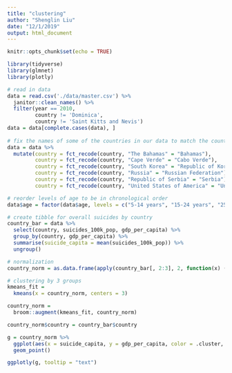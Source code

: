 ```yaml
---
title: "clustering"
author: "Shenglin Liu"
date: "12/1/2019"
output: html_document
---
```


```r
knitr::opts_chunk$set(echo = TRUE)
```

```r
library(tidyverse)
library(glmnet)
library(plotly)
```


```r
# read in data
data = read.csv('./data/master.csv') %>%
  janitor::clean_names() %>%
  filter(year == 2010,
         country != 'Dominica',
         country != 'Saint Kitts and Nevis')
data = data[complete.cases(data), ]
         
# fix the names of some of the countries in our data to match the country names used by our map later on so that they'll be interpreted and displayed 
data = data %>%
  mutate(country = fct_recode(country, "The Bahamas" = "Bahamas"),
         country = fct_recode(country, "Cape Verde" = "Cabo Verde"),
         country = fct_recode(country, "South Korea" = "Republic of Korea"),
         country = fct_recode(country, "Russia" = "Russian Federation"),
         country = fct_recode(country, "Republic of Serbia" = "Serbia"),
         country = fct_recode(country, "United States of America" = "United States"))

# reorder levels of age to be in chronological order 
data$age = factor(data$age, levels = c("5-14 years", "15-24 years", "25-34 years", "35-54 years", "55-74 years", "75+ years"))
```

```r
# create tibble for overall suicides by country
country_bar = data %>%
  select(country, suicides_100k_pop, gdp_per_capita) %>%
  group_by(country, gdp_per_capita) %>%
  summarise(suicide_capita = mean(suicides_100k_pop)) %>%
  ungroup()

# normalization
country_norm = as.data.frame(apply(country_bar[, 2:3], 2, function(x) (x - min(x))/(max(x)-min(x))))

# clustering by 3 groups
kmeans_fit =
  kmeans(x = country_norm, centers = 3)

country_norm =
  broom::augment(kmeans_fit, country_norm)

country_norm$country = country_bar$country

g = country_norm %>% 
  ggplot(aes(x = suicide_capita, y = gdp_per_capita, color = .cluster,  text = paste(country))) +
  geom_point()

ggplotly(g, tooltip = "text")
```
